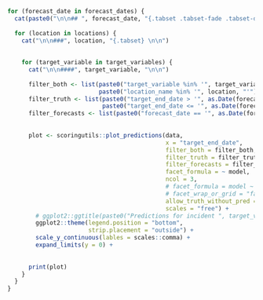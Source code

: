 ```r

for (forecast_date in forecast_dates) {
  cat(paste0("\n\n## ", forecast_date, "{.tabset .tabset-fade .tabset-dropdown} \n\n"))
  
  for (location in locations) {
    cat("\n\n###", location, "{.tabset} \n\n")
  
    
    for (target_variable in target_variables) {
      cat("\n\n####", target_variable, "\n\n")
      
      filter_both <- list(paste0("target_variable %in% '", target_variable, "'"), 
                          paste0("location_name %in% '", location, "'"))
      filter_truth <- list(paste0("target_end_date > '", as.Date(forecast_date) - 7 * 10, "'"), 
                           paste0("target_end_date <= '", as.Date(forecast_date) + 7 * 4, "'"))
      filter_forecasts <- list(paste0("forecast_date == '", as.Date(forecast_date), "'"))
      
      
      plot <- scoringutils::plot_predictions(data,
                                             x = "target_end_date",
                                             filter_both = filter_both,
                                             filter_truth = filter_truth,
                                             filter_forecasts = filter_forecasts,
                                             facet_formula = ~ model,
                                             ncol = 3,
                                             # facet_formula = model ~ target_variable + location_name,
                                             # facet_wrap_or_grid = "facet",
                                             allow_truth_without_pred = FALSE,
                                             scales = "free") + 
        # ggplot2::ggtitle(paste0("Predictions for incident ", target_variable,  "s")) + 
        ggplot2::theme(legend.position = "bottom", 
                       strip.placement = "outside") + 
        scale_y_continuous(lables = scales::comma) + 
        expand_limits(y = 0) + 
        
      
      print(plot)
    }
  }
}



```
